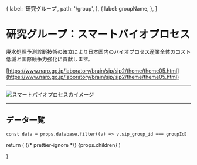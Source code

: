 

  {
    label: '研究グループ',
    path: '/group',
  },
  {
    label: groupName,
  },
]

# 研究グループ：スマートバイオプロセス

廃水処理予測診断技術の確立により日本国内のバイオプロセス産業全体のコスト低減と国際競争力強化に貢献します。

[https://www.naro.go.jp/laboratory/brain/sip/sip2/theme/theme05.html](https://www.naro.go.jp/laboratory/brain/sip/sip2/theme/theme05.html)

---

<Image
  src="/group3D_01.png"
  alt="スマートバイオプロセスのイメージ"
  width={834}
  height={490}
  priority
/>

---

## データ一覧

    const data = props.database.filter((v) => v.sip_group_id === groupId)
  return (
    <Layout title={groupName}>
      {/* prettier-ignore */}
      <LowerPageLayout>
        <Breadcrumbs items={breadcrumbs} />
        <MdxLayout>
          {props.children}
          <GroupDetailList list={data} columns={props.columns} />
          <BackToDataLink />
        </MdxLayout>
      </LowerPageLayout>
    </Layout>
  )

}
